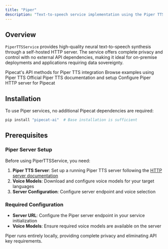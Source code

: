 ```yaml
---
title: "Piper"
description: "Text-to-speech service implementation using the Piper TTS server"
---
```


## Overview

`PiperTTSService` provides high-quality neural text-to-speech synthesis through a self-hosted HTTP server. The service offers complete privacy and control with no external API dependencies, making it ideal for on-premise deployments and applications requiring data sovereignty.

<CardGroup cols={2}>
  <Card
    title="Piper TTS API Reference"
    icon="code"
    href="https://reference-server.pipecat.ai/en/latest/api/pipecat.services.piper.tts.html"
  >
    Pipecat's API methods for Piper TTS integration
  </Card>
  <Card
    title="Example Implementation"
    icon="play"
    href="https://github.com/pipecat-ai/pipecat/tree/main/examples"
  >
    Browse examples using Piper TTS
  </Card>
  <Card
    title="Piper Documentation"
    icon="book"
    href="https://github.com/OHF-Voice/piper1-gpl"
  >
    Official Piper TTS documentation and setup
  </Card>
  <Card
    title="HTTP Server Setup"
    icon="server"
    href="https://github.com/OHF-Voice/piper1-gpl/blob/main/docs/API_HTTP.md"
  >
    Configure Piper HTTP server for Pipecat
  </Card>
</CardGroup>

## Installation

To use Piper services, no additional Pipecat dependencies are required:

```bash
pip install "pipecat-ai"  # Base installation is sufficient
```

## Prerequisites

### Piper Server Setup

Before using PiperTTSService, you need:

1. **Piper TTS Server**: Set up a running Piper TTS server following the [HTTP server documentation](https://github.com/OHF-Voice/piper1-gpl/blob/main/docs/API_HTTP.md)
2. **Voice Models**: Download and configure voice models for your target languages
3. **Server Configuration**: Configure server endpoint and voice selection

### Required Configuration

- **Server URL**: Configure the Piper server endpoint in your service initialization
- **Voice Models**: Ensure required voice models are available on the server

<Tip>
  Piper runs entirely locally, providing complete privacy and eliminating API
  key requirements.
</Tip>
